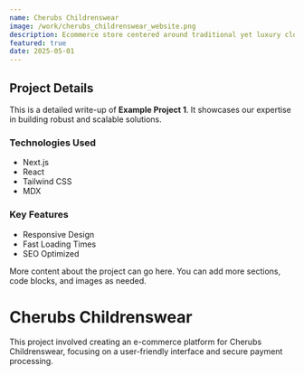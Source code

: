 ```yaml
---
name: Cherubs Childrenswear
image: /work/cherubs_childrenswear_website.png
description: Ecommerce store centered around traditional yet luxury clothing for both boys & girls.
featured: true
date: 2025-05-01
---
```


## Project Details

This is a detailed write-up of **Example Project 1**. It showcases our expertise in building robust and scalable solutions.

### Technologies Used

- Next.js
- React
- Tailwind CSS
- MDX

### Key Features

- Responsive Design
- Fast Loading Times
- SEO Optimized

More content about the project can go here. You can add more sections, code blocks, and images as needed. 

# Cherubs Childrenswear

This project involved creating an e-commerce platform for Cherubs Childrenswear, focusing on a user-friendly interface and secure payment processing. 